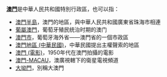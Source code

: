 '''[[澳門|澳門]]'''是中華人民共和國特別行政區，也可以指：
* [[澳門半島|澳門半島]]，澳門的地區，與中華人民共和國廣東省珠海市相連
* [[葡屬澳門|葡屬澳門]]，葡萄牙殖民统治时期的澳门
* [[澳門市|澳門市]]，葡萄牙海外省——澳門省的一個市政區
* [[澳門地區_(中華民國)|澳門地區 (中華民國)]]，中華民國提出主權聲索的地區
* [[澳門_(電影)|澳門 (電影)]]，1950年代在澳門拍攝的電影
* [[澳門-MACAU|澳門-MACAU]]，澳廣視轄下的衛星電視頻道
*[[大坳門|大坳門]]，別稱大澳門
{{disambig|Cat=二字中國相關消歧義}}